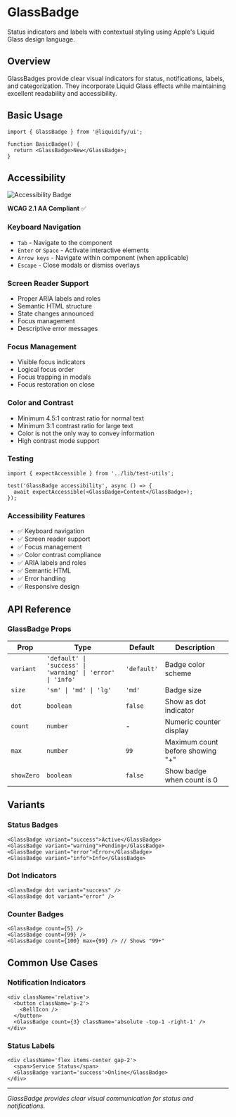 # GlassBadge

Status indicators and labels with contextual styling using Apple's Liquid Glass design language.

## Overview

GlassBadges provide clear visual indicators for status, notifications, labels, and categorization. They incorporate Liquid Glass effects while maintaining excellent readability and accessibility.

## Basic Usage

```tsx
import { GlassBadge } from '@liquidify/ui';

function BasicBadge() {
  return <GlassBadge>New</GlassBadge>;
}
```

## Accessibility

![Accessibility Badge](https://img.shields.io/badge/A11y-AA%20Compliant-green)

**WCAG 2.1 AA Compliant** ✅

### Keyboard Navigation

- `Tab` - Navigate to the component
- `Enter` or `Space` - Activate interactive elements
- `Arrow keys` - Navigate within component (when applicable)
- `Escape` - Close modals or dismiss overlays

### Screen Reader Support

- Proper ARIA labels and roles
- Semantic HTML structure
- State changes announced
- Focus management
- Descriptive error messages

### Focus Management

- Visible focus indicators
- Logical focus order
- Focus trapping in modals
- Focus restoration on close

### Color and Contrast

- Minimum 4.5:1 contrast ratio for normal text
- Minimum 3:1 contrast ratio for large text
- Color is not the only way to convey information
- High contrast mode support

### Testing

```tsx
import { expectAccessible } from '../lib/test-utils';

test('GlassBadge accessibility', async () => {
  await expectAccessible(<GlassBadge>Content</GlassBadge>);
});
```

### Accessibility Features

- ✅ Keyboard navigation
- ✅ Screen reader support
- ✅ Focus management
- ✅ Color contrast compliance
- ✅ ARIA labels and roles
- ✅ Semantic HTML
- ✅ Error handling
- ✅ Responsive design

## API Reference

### GlassBadge Props

| Prop       | Type                                                       | Default     | Description                      |
| ---------- | ---------------------------------------------------------- | ----------- | -------------------------------- |
| `variant`  | `'default' \| 'success' \| 'warning' \| 'error' \| 'info'` | `'default'` | Badge color scheme               |
| `size`     | `'sm' \| 'md' \| 'lg'`                                     | `'md'`      | Badge size                       |
| `dot`      | `boolean`                                                  | `false`     | Show as dot indicator            |
| `count`    | `number`                                                   | -           | Numeric counter display          |
| `max`      | `number`                                                   | `99`        | Maximum count before showing "+" |
| `showZero` | `boolean`                                                  | `false`     | Show badge when count is 0       |

## Variants

### Status Badges

```tsx
<GlassBadge variant="success">Active</GlassBadge>
<GlassBadge variant="warning">Pending</GlassBadge>
<GlassBadge variant="error">Error</GlassBadge>
<GlassBadge variant="info">Info</GlassBadge>
```

### Dot Indicators

```tsx
<GlassBadge dot variant="success" />
<GlassBadge dot variant="error" />
```

### Counter Badges

```tsx
<GlassBadge count={5} />
<GlassBadge count={99} />
<GlassBadge count={100} max={99} /> // Shows "99+"
```

## Common Use Cases

### Notification Indicators

```tsx
<div className='relative'>
  <button className='p-2'>
    <BellIcon />
  </button>
  <GlassBadge count={3} className='absolute -top-1 -right-1' />
</div>
```

### Status Labels

```tsx
<div className='flex items-center gap-2'>
  <span>Service Status</span>
  <GlassBadge variant='success'>Online</GlassBadge>
</div>
```

---

_GlassBadge provides clear visual communication for status and notifications._
